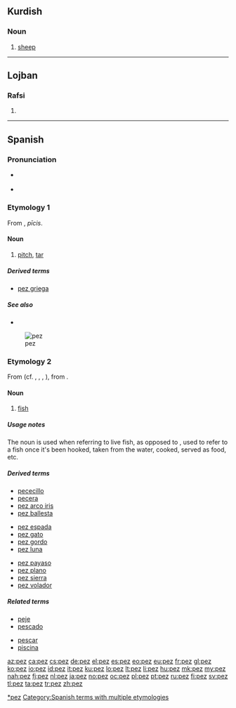 {{also|Pez}}
==Kurdish==

===Noun===
{{ku-noun}}

# [[sheep]]

----

==Lojban==

===Rafsi===
{{jbo-rafsi}}

# {{rafsi of|pezli}}

----

==Spanish==

===Pronunciation===
* {{a|Castilian}} {{IPA|/pe̞θ/|lang=es}}
* {{a|Others}} {{IPA|/pe̞s/|lang=es}}

===Etymology 1===
From {{etyl|la|es}}  {{term|pix|pīx|lang=la}}, ''pīcis''.

====Noun====
{{es-noun|f|pl=peces}}

# [[pitch]], [[tar]]

=====Derived terms=====
* [[pez griega]] {{f}}

=====See also=====
* {{l|es|brea}}

{{wikipedia|lang=es}}
[[File:Pink salmon FWS.jpg|thumb|pez]]
===Etymology 2===
From {{etyl|la|es}} {{term|piscis|lang=es}} (cf. {{term|peje|lang=es}}, {{etyl|it|-}} {{term|pesce|lang=it}}, {{etyl|pt|-}} {{term|peixe|lang=pt}}, {{etyl|ro|-}} {{term|peşte|lang=ro}}), from {{proto|Indo-European|p(e)isk-|lang=es}}.

====Noun====
{{es-noun|m|pl=peces}}

# [[fish]] {{gloss|especially while alive}}

=====Usage notes=====
The noun {{term|pez|lang=es}} is used when referring to live fish, as opposed to {{term|pescado|lang=es}}, used to refer to a fish once it's been hooked, taken from the water, cooked, served as food, etc.

=====Derived terms=====
{{rel-top3|Terms derived from "pez"}}
* [[pececillo]] {{m}}
* [[pecera]] {{f}}
* [[pez arco iris]] {{m}}
* [[pez ballesta]] {{m}}
{{rel-mid3}}
* [[pez espada]] {{m}}
* [[pez gato]] {{m}}
* [[pez gordo]] {{m}}
* [[pez luna]] {{m}}
{{rel-mid3}}
* [[pez payaso]] {{m}}
* [[pez plano]] {{m}}
* [[pez sierra]] {{m}}
* [[pez volador]] {{m}}
{{rel-bottom}}

=====Related terms=====
{{rel-top|Terms related to "pez"}}
* [[peje]]
* [[pescado]]
{{rel-mid}}
* [[pescar]]
* [[piscina]]
{{rel-bottom}}

[[Category:es:Fish|*pez]]
[[Category:Spanish terms with multiple etymologies]]

[[az:pez]]
[[ca:pez]]
[[cs:pez]]
[[de:pez]]
[[el:pez]]
[[es:pez]]
[[eo:pez]]
[[eu:pez]]
[[fr:pez]]
[[gl:pez]]
[[ko:pez]]
[[io:pez]]
[[id:pez]]
[[it:pez]]
[[ku:pez]]
[[lo:pez]]
[[lt:pez]]
[[li:pez]]
[[hu:pez]]
[[mk:pez]]
[[my:pez]]
[[nah:pez]]
[[fj:pez]]
[[nl:pez]]
[[ja:pez]]
[[no:pez]]
[[oc:pez]]
[[pl:pez]]
[[pt:pez]]
[[ru:pez]]
[[fi:pez]]
[[sv:pez]]
[[tl:pez]]
[[ta:pez]]
[[tr:pez]]
[[zh:pez]]